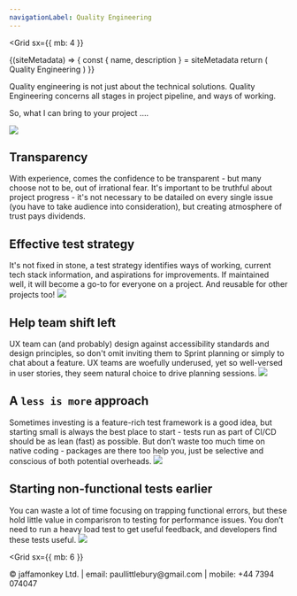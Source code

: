 ```yaml
---
navigationLabel: Quality Engineering
---
```

<Grid
  sx={{
    mb: 4
  }}
>

<SiteMetaData>
  {(siteMetadata) => {
    const { name, description } = siteMetadata
    return (
      <Fragment>
        <Heading variant="styles.h1">Quality Engineering</Heading>
      </Fragment>
    )
  }}
</SiteMetaData>

Quality engineering is not just about the technical solutions. Quality Engineering concerns all stages in project pipeline, and ways of working.

So, what I can bring to your project  ....

</Grid>

<Flex> 
<Box>
<Image src="https://raw.githubusercontent.com/jaffamonkey/gatsby-theme-terminal/main/static/images/arrows.png" />
</Box>
<Box gap={4} mb={2} sx={{ flex: '1 1 auto' }}>

## Transparency

With experience, comes the confidence to be transparent - but many choose not to be, out of irrational fear. It's important to be truthful about project progress - it's not necessary to be datailed on every single issue (you have to take audience into consideration), but creating atmosphere of trust pays dividends.
</Box>
</Flex>
<Divider/>


<Flex> 
<Box gap={4} mb={2} sx={{ flex: '1 1 auto' }}>

## Effective test strategy

It's not fixed in stone, a test strategy identifies ways of working, current tech stack information, and aspirations for improvements. If maintained well, it will become a go-to for everyone on a project. And reusable for other projects too!
</Box>
<Box>
<Image src="https://raw.githubusercontent.com/jaffamonkey/gatsby-theme-terminal/main/static/images/strategy.png" />
  </Box>
</Flex>

<Flex> 
<Box gap={4} mb={2} sx={{ flex: '1 1 auto' }}>

## Help team shift left

UX team can (and probably) design against accessibility standards and design principles, so don't omit inviting them to Sprint planning or simply to chat about a feature. UX teams are woefully underused, yet so well-versed in user stories, they seem natural choice to drive planning sessions.
</Box>
<Box>
<Image src="https://raw.githubusercontent.com/jaffamonkey/gatsby-theme-terminal/main/static/images/shiftleft2.png" />
</Box>
</Flex>

<Flex> 
<Box gap={4} mb={2} sx={{ flex: '1 1 auto' }}>

## A `less is more` approach

Sometimes investing is a feature-rich test framework is a good idea, but starting small is always the best place to start - tests run as part of CI/CD should be as lean (fast) as possible. But don’t waste too much time on native coding - packages are there too help you, just be selective and conscious of both potential overheads.
</Box>
<Box>
<Image src="https://raw.githubusercontent.com/jaffamonkey/gatsby-theme-terminal/main/static/images/blah.png" />
</Box>
</Flex>

<Flex> 
<Box gap={4} mb={2} sx={{ flex: '1 1 auto' }}>

## Starting non-functional tests earlier

You can  waste a lot of time focusing on trapping functional errors, but these hold little value in comparisron to testing for performance issues. You don’t need to run a heavy load test to get useful feedback, and developers find these tests useful.
</Box>
<Box>
<Image src="https://raw.githubusercontent.com/jaffamonkey/gatsby-theme-terminal/main/static/images/nfr.png" />
</Box>
</Flex>

<Grid
  sx={{
    mb: 6
  }}
>
  <Box p={1}>
    &copy; jaffamonkey Ltd. | email: paullittlebury@gmail.com | mobile: +44 7394 074047
  </Box>
</Grid>